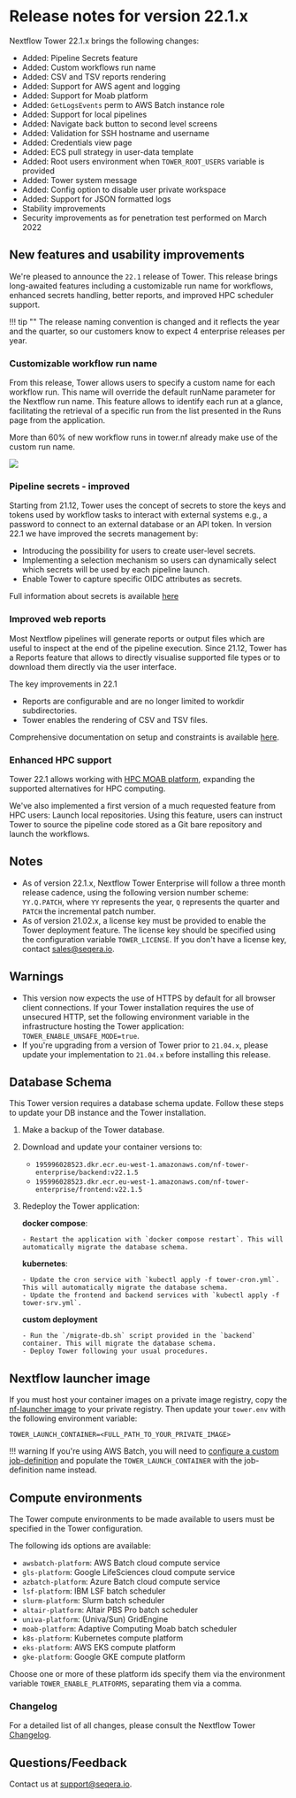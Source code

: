 # Release notes for version 22.1.x

Nextflow Tower 22.1.x brings the following changes:

- Added: Pipeline Secrets feature
- Added: Custom workflows run name
- Added: CSV and TSV reports rendering
- Added: Support for AWS agent and logging
- Added: Support for Moab platform
- Added: `GetLogsEvents` perm to AWS Batch instance role
- Added: Support for local pipelines
- Added: Navigate back button to second level screens
- Added: Validation for SSH hostname and username
- Added: Credentials view page
- Added: ECS pull strategy in user-data template
- Added: Root users environment when `TOWER_ROOT_USERS` variable is provided
- Added: Tower system message
- Added: Config option to disable user private workspace
- Added: Support for JSON formatted logs
- Stability improvements
- Security improvements as for penetration test performed on March 2022

## New features and usability improvements

We're pleased to announce the `22.1` release of Tower. This release brings long-awaited features including a customizable run name for workflows, enhanced secrets handling, better reports, and improved HPC scheduler support.

!!! tip ""
    The release naming convention is changed and it reflects the year and the quarter, so our customers know to expect 4 enterprise releases per year.

### Customizable workflow run name

From this release, Tower allows users to specify a custom name for each workflow run. This name will override the default runName parameter for the Nextflow run name. This feature allows to identify each run at a glance, facilitating the retrieval of a specific run from the list presented in the Runs page from the application.

More than 60% of new workflow runs in tower.nf already make use of the custom run name.

![](./_images/custom-run-name.png)

### Pipeline secrets - improved

Starting from 21.12, Tower uses the concept of secrets to store the keys and tokens used by workflow tasks to interact with external systems e.g., a password to connect to an external database or an API token. In version 22.1 we have improved the secrets management by:

- Introducing the possibility for users to create user-level secrets.
- Implementing a selection mechanism so users can dynamically select which secrets will be used by each pipeline launch.
- Enable Tower to capture specific OIDC attributes as secrets.

Full information about secrets is available [here](../../secrets/overview.mdx) 

### Improved web reports

Most Nextflow pipelines will generate reports or output files which are useful to inspect at the end of the pipeline execution. Since 21.12, Tower has a Reports feature that allows to directly visualise supported file types or to download them directly via the user interface.

The key improvements in 22.1
- Reports are configurable and are no longer limited to workdir subdirectories.
- Tower enables the rendering of CSV and TSV files.

Comprehensive documentation on setup and constraints is available [here](../../reports/overview.mdx).

### Enhanced HPC support

Tower 22.1 allows working with [HPC MOAB platform](https://adaptivecomputing.com/moab-hpc-suite/), expanding the supported alternatives for HPC computing.

We've also implemented a first version of a much requested feature from HPC users: Launch local repositories. Using this feature, users can instruct Tower to source the pipeline code stored as a Git bare repository and launch the workflows.

## Notes

- As of version 22.1.x, Nextflow Tower Enterprise will follow a three month release cadence, using the following version number scheme: `YY.Q.PATCH`, where `YY` represents the year, `Q` represents the quarter and `PATCH` the incremental patch number.
- As of version 21.02.x, a license key must be provided to enable the Tower deployment feature. The license key should be specified using the configuration variable `TOWER_LICENSE`. If you don't have a license key, contact sales@seqera.io.

## Warnings

- This version now expects the use of HTTPS by default for all browser client connections. If your Tower installation requires the use of unsecured HTTP, set the following environment variable in the infrastructure hosting the Tower application: `TOWER_ENABLE_UNSAFE_MODE=true`.
- If you're upgrading from a version of Tower prior to `21.04.x`, please update your implementation to `21.04.x` before installing this release.

## Database Schema

This Tower version requires a database schema update. Follow these steps to update your DB instance and the Tower installation.

1. Make a backup of the Tower database.
2. Download and update your container versions to:

    * `195996028523.dkr.ecr.eu-west-1.amazonaws.com/nf-tower-enterprise/backend:v22.1.5`
    * `195996028523.dkr.ecr.eu-west-1.amazonaws.com/nf-tower-enterprise/frontend:v22.1.5`

3. Redeploy the Tower application:

    **docker compose**:
    
       - Restart the application with `docker compose restart`. This will automatically migrate the database schema.

    **kubernetes**: 
    
       - Update the cron service with `kubectl apply -f tower-cron.yml`. This will automatically migrate the database schema.
       - Update the frontend and backend services with `kubectl apply -f tower-srv.yml`.

    **custom deployment**
    
       - Run the `/migrate-db.sh` script provided in the `backend` container. This will migrate the database schema.
       - Deploy Tower following your usual procedures.

## Nextflow launcher image

If you must host your container images on a private image registry, copy the [nf-launcher image](https://quay.io/seqeralabs/nf-launcher:j17-22.04.0) to your private registry. Then update your `tower.env` with the following environment variable:
    
   `TOWER_LAUNCH_CONTAINER=<FULL_PATH_TO_YOUR_PRIVATE_IMAGE>`
    
!!! warning
    If you're using AWS Batch, you will need to [configure a custom job-definition](../advanced-topics/custom-launch-container.mdx) and populate the `TOWER_LAUNCH_CONTAINER` with the job-definition name instead. 

## Compute environments

The Tower compute environments to be made available to users must be specified in the Tower configuration.

The following ids options are available:

- `awsbatch-platform`: AWS Batch cloud compute service
- `gls-platform`: Google LifeSciences cloud compute service
- `azbatch-platform`: Azure Batch cloud compute service
- `lsf-platform`: IBM LSF batch scheduler
- `slurm-platform`: Slurm batch scheduler
- `altair-platform`: Altair PBS Pro batch scheduler
- `univa-platform`: (Univa/Sun) GridEngine
- `moab-platform`: Adaptive Computing Moab batch scheduler
- `k8s-platform`: Kubernetes compute platform
- `eks-platform`: AWS EKS compute platform
- `gke-platform`: Google GKE compute platform

Choose one or more of these platform ids specify them via the environment variable `TOWER_ENABLE_PLATFORMS`, separating them via a comma.

### Changelog

For a detailed list of all changes, please consult the Nextflow Tower [Changelog](./changelog.mdx).

## Questions/Feedback

Contact us at [support@seqera.io](mailto:support@seqera.io). 